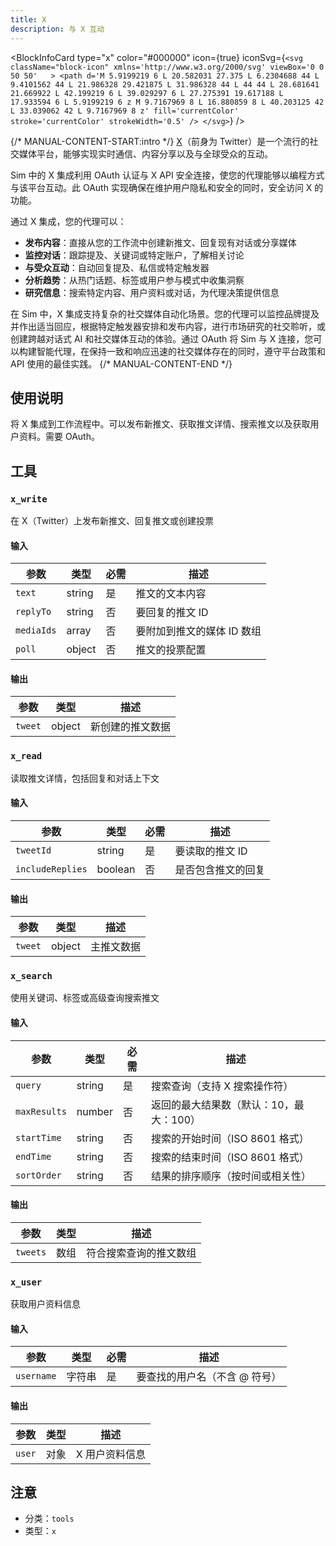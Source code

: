 ```yaml
---
title: X
description: 与 X 互动
---
```



<BlockInfoCard 
  type="x"
  color="#000000"
  icon={true}
  iconSvg={`<svg className="block-icon" xmlns='http://www.w3.org/2000/svg' viewBox='0 0 50 50'   >
      <path
        d='M 5.9199219 6 L 20.582031 27.375 L 6.2304688 44 L 9.4101562 44 L 21.986328 29.421875 L 31.986328 44 L 44 44 L 28.681641 21.669922 L 42.199219 6 L 39.029297 6 L 27.275391 19.617188 L 17.933594 6 L 5.9199219 6 z M 9.7167969 8 L 16.880859 8 L 40.203125 42 L 33.039062 42 L 9.7167969 8 z'
        fill='currentColor'
        stroke='currentColor'
        strokeWidth='0.5'
      />
    </svg>`}
/>

{/* MANUAL-CONTENT-START:intro */}
[X](https://x.com/)（前身为 Twitter）是一个流行的社交媒体平台，能够实现实时通信、内容分享以及与全球受众的互动。

Sim 中的 X 集成利用 OAuth 认证与 X API 安全连接，使您的代理能够以编程方式与该平台互动。此 OAuth 实现确保在维护用户隐私和安全的同时，安全访问 X 的功能。

通过 X 集成，您的代理可以：

- **发布内容**：直接从您的工作流中创建新推文、回复现有对话或分享媒体
- **监控对话**：跟踪提及、关键词或特定账户，了解相关讨论
- **与受众互动**：自动回复提及、私信或特定触发器
- **分析趋势**：从热门话题、标签或用户参与模式中收集洞察
- **研究信息**：搜索特定内容、用户资料或对话，为代理决策提供信息

在 Sim 中，X 集成支持复杂的社交媒体自动化场景。您的代理可以监控品牌提及并作出适当回应，根据特定触发器安排和发布内容，进行市场研究的社交聆听，或创建跨越对话式 AI 和社交媒体互动的体验。通过 OAuth 将 Sim 与 X 连接，您可以构建智能代理，在保持一致和响应迅速的社交媒体存在的同时，遵守平台政策和 API 使用的最佳实践。
{/* MANUAL-CONTENT-END */}

## 使用说明

将 X 集成到工作流程中。可以发布新推文、获取推文详情、搜索推文以及获取用户资料。需要 OAuth。

## 工具

### `x_write`

在 X（Twitter）上发布新推文、回复推文或创建投票

#### 输入

| 参数 | 类型 | 必需 | 描述 |
| --------- | ---- | -------- | ----------- |
| `text` | string | 是 | 推文的文本内容 |
| `replyTo` | string | 否 | 要回复的推文 ID |
| `mediaIds` | array | 否 | 要附加到推文的媒体 ID 数组 |
| `poll` | object | 否 | 推文的投票配置 |

#### 输出

| 参数 | 类型 | 描述 |
| --------- | ---- | ----------- |
| `tweet` | object | 新创建的推文数据 |

### `x_read`

读取推文详情，包括回复和对话上下文

#### 输入

| 参数 | 类型 | 必需 | 描述 |
| --------- | ---- | -------- | ----------- |
| `tweetId` | string | 是 | 要读取的推文 ID |
| `includeReplies` | boolean | 否 | 是否包含推文的回复 |

#### 输出

| 参数 | 类型 | 描述 |
| --------- | ---- | ----------- |
| `tweet` | object | 主推文数据 |

### `x_search`

使用关键词、标签或高级查询搜索推文

#### 输入

| 参数 | 类型 | 必需 | 描述 |
| --------- | ---- | -------- | ----------- |
| `query` | string | 是 | 搜索查询（支持 X 搜索操作符） |
| `maxResults` | number | 否 | 返回的最大结果数（默认：10，最大：100） |
| `startTime` | string | 否 | 搜索的开始时间（ISO 8601 格式） |
| `endTime` | string | 否 | 搜索的结束时间（ISO 8601 格式） |
| `sortOrder` | string | 否 | 结果的排序顺序（按时间或相关性） |

#### 输出

| 参数 | 类型 | 描述 |
| --------- | ---- | ----------- |
| `tweets` | 数组 | 符合搜索查询的推文数组 |

### `x_user`

获取用户资料信息

#### 输入

| 参数 | 类型 | 必需 | 描述 |
| --------- | ---- | -------- | ----------- |
| `username` | 字符串 | 是 | 要查找的用户名（不含 @ 符号） |

#### 输出

| 参数 | 类型 | 描述 |
| --------- | ---- | ----------- |
| `user` | 对象 | X 用户资料信息 |

## 注意

- 分类：`tools`
- 类型：`x`
